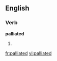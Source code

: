 
==English==

===Verb===
'''palliated'''

# {{past of|[[palliate]]}}

[[fr:palliated]]
[[vi:palliated]]